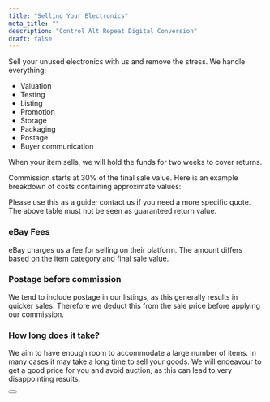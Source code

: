 ```yaml
---
title: "Selling Your Electronics"
meta_title: ""
description: "Control Alt Repeat Digital Conversion"
draft: false
---
```



Sell your unused electronics with us and remove the stress. We handle everything:

* Valuation
* Testing
* Listing
* Promotion
* Storage
* Packaging
* Postage
* Buyer communication

When your item sells, we will hold the funds for two weeks to cover returns. 

Commission starts at 30% of the final sale value. Here is an example breakdown of costs containing approximate values:

<PriceCalculator client:load />

Please use this as a guide; contact us if you need a more specific quote. The above table must not be seen as guaranteed return value.

### eBay Fees

eBay charges us a fee for selling on their platform. The amount differs based on the item category and final sale value.

### Postage before commission

We tend to include postage in our listings, as this generally results in quicker sales. Therefore we deduct this from the sale price before applying our commission.

### How long does it take?

We aim to have enough room to accommodate a large number of items. In many cases it may take a long time to sell your goods. We will endeavour to get a good price for you and avoid auction, as this can lead to very disappointing results.

<Button label="Contact us to see if we can help you" link="/contact" style="solid" />
